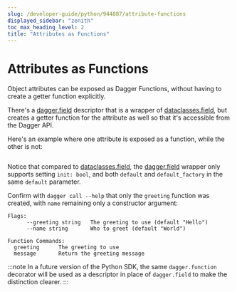 ```yaml
---
slug: /developer-guide/python/944887/attribute-functions
displayed_sidebar: "zenith"
toc_max_heading_level: 2
title: "Attributes as Functions"
---
```



# Attributes as Functions


Object attributes can be exposed as Dagger Functions, without having to
create a getter function explicitly.

There's a [dagger.field][dag-field] descriptor that is a wrapper of
[dataclasses.field][data-field], but creates a getter function for the attribute
as well so that it's accessible from the Dagger API.

Here's an example where one attribute is exposed as a function, while the other
is not:

```python file=./snippets/attribute-functions/basic/main.py
```

Notice that compared to [dataclasses.field][data-field], the [dagger.field][dag-field]
wrapper only supports setting `init: bool`, and both `default` and `default_factory`
in the same `default` parameter.

Confirm with `dagger call --help` that only the `greeting` function
was created, with `name` remaining only a constructor argument:

```shell
Flags:
      --greeting string   The greeting to use (default "Hello")
      --name string       Who to greet (default "World")

Function Commands:
  greeting      The greeting to use
  message       Return the greeting message
```

:::note
In a future version of the Python SDK, the same `dagger.function` decorator will
be used as a descriptor in place of `dagger.field` to make the distinction clearer.
:::

[dag-field]: https://dagger-io.readthedocs.io/en/sdk-python-v0.9.11/module.html#dagger.field
[data-field]: https://docs.python.org/3/library/dataclasses.html#mutable-default-values
